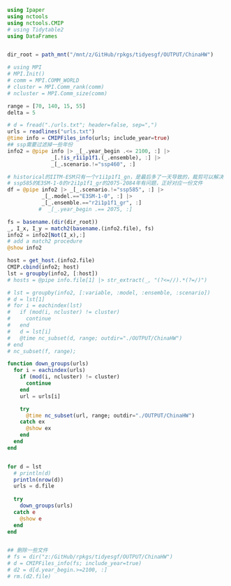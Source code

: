 ```julia
using Ipaper
using nctools
using nctools.CMIP
# using Tidytable2
using DataFrames


dir_root = path_mnt("/mnt/z/GitHub/rpkgs/tidyesgf/OUTPUT/ChinaHW")

# using MPI
# MPI.Init()
# comm = MPI.COMM_WORLD
# cluster = MPI.Comm_rank(comm)
# ncluster = MPI.Comm_size(comm)
```

```julia
range = [70, 140, 15, 55]
delta = 5

# d = fread("./urls.txt"; header=false, sep=",")
urls = readlines("urls.txt")
@time info = CMIPFiles_info(urls; include_year=true)
## ssp需要过滤掉一些年份
info2 = @pipe info |> _[_.year_begin .<= 2100, :] |> 
              _[.!is_r1i1p1f1.(_.ensemble), :] |> 
              _[_.scenario.!="ssp460", :]
```

```julia
# historical的IITM-ESM只有一个r1i1p1f1_gn，是最后多了一天导致的，裁剪可以解决
# ssp585的E3SM-1-0的r2i1p1f1_gr的2075-2084年有问题，正好对应一份文件
df = @pipe info2 |> _[_.scenario.!="ssp585", :] |>
           _[_.model.=="E3SM-1-0", :] |>
           _[_.ensemble.=="r2i1p1f1_gr", :]
          #  _[_.year_begin .== 2075, :]
```


```julia
fs = basename.(dir(dir_root))
_, I_x, I_y = match2(basename.(info2.file), fs)
info2 = info2[Not(I_x),:]
# add a match2 procedure
@show info2

host = get_host.(info2.file)
CMIP.cbind(info2; host)
lst = groupby(info2, [:host])
# hosts = @pipe info.file[1] |> str_extract(_, "(?<=//).*(?=/)")

# lst = groupby(info2, [:variable, :model, :ensemble, :scenario])
# d = lst[1]
# for i = eachindex(lst)
#   if (mod(i, ncluster) != cluster)
#     continue
#   end
#   d = lst[i]
#   @time nc_subset(d, range; outdir="./OUTPUT/ChinaHW")
# end
# nc_subset(f, range);

function down_groups(urls)
  for i = eachindex(urls)
    if (mod(i, ncluster) != cluster)
      continue
    end
    url = urls[i]

    try
      @time nc_subset(url, range; outdir="./OUTPUT/ChinaHW")
    catch ex
      @show ex
    end
  end
end


for d = lst
  # println(d)
  println(nrow(d))
  urls = d.file
  
  try
    down_groups(urls)
  catch e
    @show e
  end
end


## 删除一些文件
# fs = dir("z:/GitHub/rpkgs/tidyesgf/OUTPUT/ChinaHW")
# d = CMIPFiles_info(fs; include_year=true)
# d2 = d[d.year_begin.>=2100, :]
# rm.(d2.file)
```

